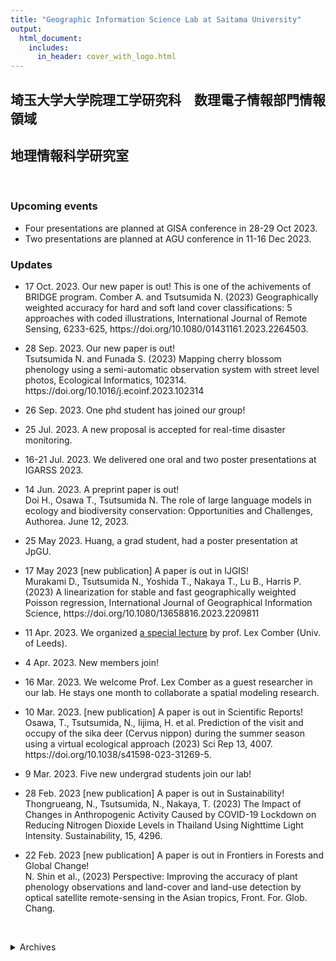 ```yaml
---
title: "Geographic Information Science Lab at Saitama University"
output:
  html_document:
    includes:
      in_header: cover_with_logo.html
---
```


## 埼玉大学大学院理工学研究科　数理電子情報部門情報領域 
## 地理情報科学研究室

<br>

### Upcoming events
- Four presentations are planned at GISA conference in 28-29 Oct 2023.
- Two presentations are planned at AGU conference in 11-16 Dec 2023.


### Updates
- 17 Oct. 2023. Our new paper is out! This is one of the achivements of BRIDGE program.
Comber A. and Tsutsumida N. (2023) Geographically weighted accuracy for hard and soft land cover classifications: 5 approaches with coded illustrations, International Journal of Remote Sensing, 6233-625, https://doi.org/10.1080/01431161.2023.2264503.

- 28 Sep. 2023. Our new paper is out!  
Tsutsumida N. and Funada S. (2023) Mapping cherry blossom phenology using a semi-automatic observation system with street level photos, Ecological Informatics, 102314. https://doi.org/10.1016/j.ecoinf.2023.102314
- 26 Sep. 2023. One phd student has joined our group!
- 25 Jul. 2023. A new proposal is accepted for real-time disaster monitoring.
- 16-21 Jul. 2023. We delivered one oral and two poster presentations at IGARSS 2023.
- 14 Jun. 2023. A preprint paper is out!  
Doi H., Osawa T., Tsutsumida N. The role of large language models in ecology and biodiversity conservation: Opportunities and Challenges, Authorea. June 12, 2023.
- 25 May 2023. Huang, a grad student, had a poster presentation at JpGU.
- 17 May 2023 [new publication] A paper is out in IJGIS!   
Murakami D., Tsutsumida N., Yoshida T., Nakaya T., Lu B., Harris P. (2023) A linearization for stable and fast geographically weighted Poisson regression, International Journal of Geographical Information Science, https://doi.org/10.1080/13658816.2023.2209811
- 11 Apr. 2023. We organized [a special lecture](https://www.saitama-u.ac.jp/seminar_archives/2023-0331-1933-9.html) by prof. Lex Comber (Univ. of Leeds).
- 4 Apr. 2023. New members join!
- 16 Mar. 2023. We welcome Prof. Lex Comber as a guest researcher in our lab. He stays one month to collaborate a spatial modeling research.
- 10 Mar. 2023. [new publication] A paper is out in Scientific Reports!  
Osawa, T., Tsutsumida, N., Iijima, H. et al. Prediction of the visit and occupy of the sika deer (Cervus nippon) during the summer season using a virtual ecological approach (2023) Sci Rep 13, 4007. https://doi.org/10.1038/s41598-023-31269-5. 

- 9 Mar. 2023. Five new undergrad students join our lab!
- 28 Feb. 2023 [new publication] A paper is out in Sustainability!  
Thongrueang, N., Tsutsumida, N., Nakaya, T. (2023) The Impact of Changes in Anthropogenic Activity Caused by COVID-19 Lockdown on Reducing Nitrogen Dioxide Levels in Thailand Using Nighttime Light Intensity. Sustainability, 15, 4296.  
- 22 Feb. 2023  [new publication] A paper is out in Frontiers in Forests and Global Change!  
N. Shin et al., (2023) Perspective: Improving the accuracy of plant phenology observations and land-cover and land-use detection by optical satellite remote-sensing in the Asian tropics, Front. For. Glob. Chang.

<br> 

<details>
  <summary>Archives</summary>
  - 1st Dec. 2022 [new publication] A paper is out in Urban Ecosystems!   
Ohata S., Osawa T., Sato N., Tsutsumida N. (2022) Large, concealed islands in the urban sea: Scattered surrounding green space enhances the quality of grassland habitats in urban parks, Tokyo, Urban Ecosystems.
  - 18 Nov. 2022 We had a pitch at CSIS DAYS 2022 organized by UTokyo and got a presentation award!  
  堤田成政, Joseph Percival, 吉田崇紘, 村上大輔, 中谷友樹. 探索的空間データ解析のためのインタラクティブ空間相関マッピング,CSIS DAYS2022, オンライン. 
  - 29 Oct. 2022 We had an oral presentation (in Japanese) at GISA conference about the analysis of multi-dimensional composite index from multivariate spatial data.  
  堤田成政, 村上大輔, 吉田崇紘, 中谷友樹（2022） 多変量地理空間データからの総合指標作成手法の比較, 第31回 地理情報システム学会 学術研究発表大会
  - 21 Oct. 2022 The presentation and panel discussion at the National Geographic session in Science Agora.  
  Tsutsumida N. (2022) Social Sensing: An important research resource.
  - 5 Oct. 2022 We had a poster presentation at Geo for Good 2022 at Google (virtual event).  
  Tsutsumida N. and Mochizuki R. (2022) Uncertain Vegetation Trends by Index Selections.
  - 23 Aug. 2022 [new publication] Three conference papers are out.  
  Tsutsumida N. et al (2022) A Comparison of Geographically Weighted Principal Components Analysis Methodologies;  
  Murakami et al. (2022) Large-Scale Spatial Prediction by Scalable Geographically Weighted Regression: Comparative Study;   
  Comber A. et al (2022) Geographically Varying Coefficient Regression: GWR-Exit and GAM-On?.  
  We will have preseentations at COSIT2022 in 5-9 Sep.
  - 22 Aug. 2022 [new publication] Tsutsumida N. (2022) Spatial interpolation by a geographically weighted method at ESTRELA No. 341 (in Japanese)
  - 21 July. 2022. [new publication] Shin et al., (2022) [Monitoring of cherry flowering phenology with Google Trends](https://doi.org/10.1371/journal.pone.0271648), PLoS ONE 17(7): e0271648.
  - 21 July. 2022. Two presentations have been done in IGARSS2022: Funada and Tsutsumida. Mapping cherry blossoms from geotagged street-level photos (poster); Tsutsumida N., Zhao J., Nasahara K., and Tadono T. Land cover classification from street-level photos.
  
  - 30 June 2022. The ROIS-DS project: Geospatial modeling focusing on spatial unit and spatial scale has been extended. 
  - 10 May 2022. Proposed two presentations have been accepted in COSIT2022.
  - 6 May 2022. [new publication] Percival, Tsutsumida, Murakami, Yoshida, and Nakaya (2022) [gwpcorMapper: an interactive mapping tool for exploring geographically weighted correlation and partial correlation in high-dimensional geospatial datasets](https://link.springer.com/article/10.1007/s41651-022-00111-3) has been accepted in Journal of Geovisualization and Spatial Analysis. The R package, [gwpcormapper](https://cran.r-project.org/web/packages/gwpcormapper/index.html), is available on CRAN.
  - 22 Apr. 2022. [new publication] Tsutsumida, Shin, and Miura (2022) [Evaluation of Land Surface Phenology for Autumn Leaf Color Change Based on Citizen Reports across Japan](https://www.mdpi.com/2072-4292/14/9/2017/htm) has been published in Remote Sensing.
  - 5 Apr. 2022. Two presentations have been accepted in IGARSS2022.
  - 1 Apr. 2022. Two postgraduate students are joined.
  - 17Mar. 2022. Discussions on Ecological studies by open science and citizen science approaches was held on ESJ69. 
  - 15 Mar. 2022. A poster was presented on ESJ69 (Funada and Tsutsumida, 2022). 
  - 11 Mar. 2022. 'Integration of multiscale and multiangle remote sensing data' was presented on act-x annual meeting. 
  - 8 Mar. 2022.  5 undergrad students have been joined.
  - 24 Jan. 2022. A lecture was delivered at Kasukabe Girls' senior high school. 
  - 22 Jan. 2022. [new publication] A preprint [Mapping cherry blossoms from geotagged street-level photos](https://doi.org/10.1101/2022.01.18.476550) is appeared at bioRxiv. 
  - 18 Jan. 2022. [new publication] Doi, Osawa, and Tsutsumida (2022) [Assessing the potential repercussions of the COVID‑19 pandemic on global SDG attainment](https://link.springer.com/article/10.1007/s43621-021-00067-2) in Discover Sustainability. We demonstrated comprehensive analyses of the impact of lockdown toward SDG's achievement.  
  - 17 Jan. 2022. [new publication] Tsutsumida (2022) Teaching reproducible Geocomputation Online, Theory and Application of GIS. 
  - 17 Dec. 2021. AGU Fall meeting 2021で発表を行いました（Tsutsumida et al.）。
  - 31 Oct. 2021. 第30回地理情報システム学会研究発表大会で４件の関連研究を発表しました（堤田ら、村上ら、吉田ら、Thongrueang et al.）。
  - 1 Oct. 2021. 10月29日に日本写真測量学会関西支部にて「土地被覆分類データの空間精度・空間誤差」を[講演](http://www.jsprs-w.org)します。
  - 29 Sep. 2021. [Murakami et al.](https://escholarship.org/uc/item/8kg664zg), [Yoshida et al.](https://escholarship.org/uc/item/62s7n79k)をGIScience2021にて発表しました。
  - 28 Sep. 2021. Kato and Tsutsumidaをsilvilaserにて発表しました。
  - 21 Sep. 2021. Act-xに採択されました。
  - 18 Sep. 2021. 科学者の芽(HiGEPS)にて高校生向けの講義を担当しました。
  - 15 Sep. 2021. [Nagai et al.](https://www.frontiersin.org/articles/10.3389/ffgc.2021.659910/abstract)がFrontiers in Forests and Global Changeにアクセプトされました。
  - 27 Jul. 2021. 千葉大環境リモートセンシング研究センターの共同利用研究「長期全球観測衛星画像データをもちいた土地被覆変動の解明」が採択されました。  
  - 1 Jul. 2021. 情報・システム研究機構 データサイエンス共同利用基盤施設（ROIS-DS）共同研究「空間集計単位と空間スケールに着目した地理空間モデリング」が採択されました。  
  - 26 May. 2021. GIS-理論と応用 より展望論文「地理的加重法の研究動向と今後の展望」が発表されました。
  - 7 Apr. 2021. R CRANにて [gwpcormapper](https://cran.r-project.org/web/packages/gwpcormapper/index.html) を公開しました。  
  - 1 Apr. 2021. 事務補佐員１名が加わり、研究室メンバーは計６名となりました。  
  - 31 Mar. 2021. 「地理的加重法の研究動向と今後の展望」が「GIS-理論と応用」に採択されました。  
  - 9 Mar. 2021.  ３年生４名が配属されました。/ 4 undergraduate students are joined.  
  - 18 Feb. 2021. 千葉大学CEReS環境リモートセンシングシンポジウムでポスター発表を行います。  
  - 5 Feb. 2021. 情報・システム研究機構 データサイエンス共同利用基盤施設（ROIS-DS）にて「地理的加重モデルの開発と空間データ解析」の[講演](https://ds.rois.ac.jp/article/rois-ds_symposium_20210205/)を行います。  
  - 6 Jan 2021. 当研究室を開設しました。/ The GISci lab at Saitama University is newly opend.  
</details> 
